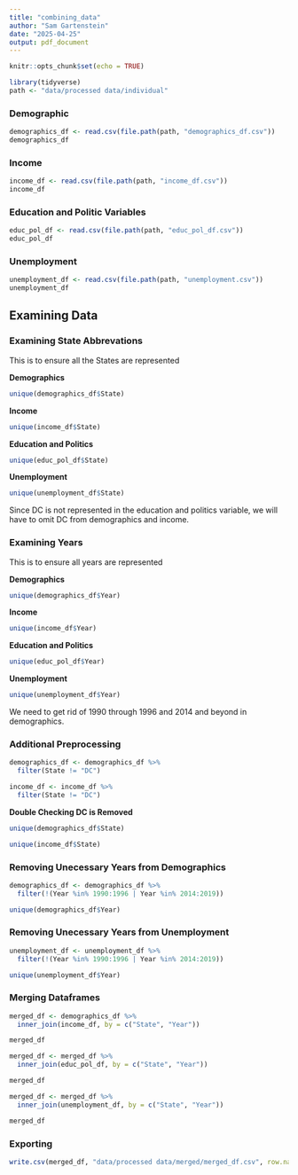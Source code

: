 ```yaml
---
title: "combining_data"
author: "Sam Gartenstein"
date: "2025-04-25"
output: pdf_document
---
```


```r
knitr::opts_chunk$set(echo = TRUE)
```

```r
library(tidyverse)
path <- "data/processed data/individual"
```


### Demographic
```r
demographics_df <- read.csv(file.path(path, "demographics_df.csv"))
demographics_df
```

### Income
```r
income_df <- read.csv(file.path(path, "income_df.csv"))
income_df

```

### Education and Politic Variables
```r
educ_pol_df <- read.csv(file.path(path, "educ_pol_df.csv"))
educ_pol_df

```

### Unemployment
```r
unemployment_df <- read.csv(file.path(path, "unemployment.csv"))
unemployment_df

```

## Examining Data

### Examining State Abbrevations

This is to ensure all the States are represented 

**Demographics**
```r
unique(demographics_df$State)
```

**Income**
```r
unique(income_df$State)
```


**Education and Politics**
```r
unique(educ_pol_df$State)
```

**Unemployment**
```r
unique(unemployment_df$State)
```

Since DC is not represented in the education and politics variable, we will have to omit DC from demographics and income.

### Examining Years

This is to ensure all years are represented 

**Demographics**
```r
unique(demographics_df$Year)
```

**Income**
```r
unique(income_df$Year)
```


**Education and Politics**
```r
unique(educ_pol_df$Year)
```

**Unemployment**
```r
unique(unemployment_df$Year)
```

We need to get rid of 1990 through 1996 and 2014 and beyond in demographics.

### Additional Preprocessing

```r
demographics_df <- demographics_df %>%
  filter(State != "DC")

income_df <- income_df %>%
  filter(State != "DC")
```

**Double Checking DC is Removed**

```r
unique(demographics_df$State)
```

```r
unique(income_df$State)
```

### Removing Unecessary Years from Demographics 

```r
demographics_df <- demographics_df %>%
  filter(!(Year %in% 1990:1996 | Year %in% 2014:2019))
```

```r
unique(demographics_df$Year)

```

### Removing Unecessary Years from Unemployment 

```r
unemployment_df <- unemployment_df %>%
  filter(!(Year %in% 1990:1996 | Year %in% 2014:2019))
```

```r
unique(unemployment_df$Year)

```

### Merging Dataframes 

```r
merged_df <- demographics_df %>%
  inner_join(income_df, by = c("State", "Year"))

merged_df
```

```r
merged_df <- merged_df %>%
  inner_join(educ_pol_df, by = c("State", "Year"))

merged_df
```

```r
merged_df <- merged_df %>%
  inner_join(unemployment_df, by = c("State", "Year"))

merged_df
```

### Exporting 

```r
write.csv(merged_df, "data/processed data/merged/merged_df.csv", row.names = FALSE)

```


